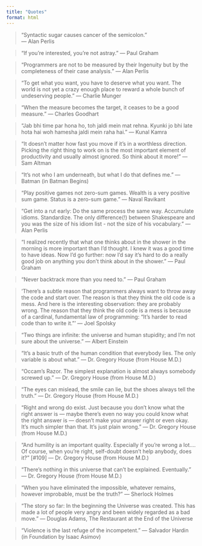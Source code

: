 ```yaml
---
title: "Quotes"
format: html
---
```


> “Syntactic sugar causes cancer of the semicolon.”  
> — Alan Perlis

> "If you're interested, you're not astray."
> — Paul Graham

> "Programmers are not to be measured by their Ingenuity but by the completeness of their case analysis."
> — Alan Perlis

> "To get what you want, you have to deserve what you want. The world is not yet a crazy enough place to reward a whole bunch of undeserving people."
> — Charlie Munger

> "When the measure becomes the target, it ceases to be a good measure."
> — Charles Goodhart

> "Jab bhi time par hona ho, toh jaldi mein mat rehna. Kyunki jo bhi late hota hai woh hamesha jaldi mein raha hai."
> — Kunal Kamra

> "It doesn’t matter how fast you move if it’s in a worthless direction.  Picking the right thing to work on is the most important element of productivity and usually almost ignored.  So think about it more!"
> — Sam Altman

> "It's not who I am underneath, but what I do that defines me."
> — Batman (in Batman Begins)

> "Play positive games not zero-sum games. Wealth is a very positive sum game. Status is a zero-sum game."
> — Naval Ravikant

> "Get into a rut early: Do the same process the same way. Accumulate idioms. Standardize. The only difference(!) between Shakespeare and you was the size of his idiom list - not the size of his vocabulary."
> — Alan Perlis

> "I realized recently that what one thinks about in the shower in the morning is more important than I'd thought. I knew it was a good time to have ideas. Now I'd go further: now I'd say it's hard to do a really good job on anything you don't think about in the shower."
> — Paul Graham

> "Never backtrack more than you need to."
> — Paul Graham

> 'There’s a subtle reason that programmers always want to throw away the code and start over. The reason is that they think the old code is a mess. And here is the interesting observation: they are probably wrong. The reason that they think the old code is a mess is because of a cardinal, fundamental law of programming:
"It’s harder to read code than to write it."'
> — Joel Spolsky

> “Two things are infinite: the universe and human stupidity; and I’m not sure about the universe.”
> — Albert Einstein

> "It's a basic truth of the human condition that everybody lies. The only variable is about what."
> — Dr. Gregory House (from House M.D.)

> "Occam's Razor. The simplest explanation is almost always somebody screwed up."
> — Dr. Gregory House (from House M.D.)

> "The eyes can mislead, the smile can lie, but the shoes always tell the truth."
> — Dr. Gregory House (from House M.D.)

> "Right and wrong do exist. Just because you don't know what the right answer is — maybe there's even no way you could know what the right answer is — doesn't make your answer right or even okay. It's much simpler than that. It's just plain wrong."
> — Dr. Gregory House (from House M.D.)

> "And humility is an important quality. Especially if you're wrong a lot.... Of course, when you're right, self-doubt doesn't help anybody, does it?" [#109]
> — Dr. Gregory House (from House M.D.)

> "There's nothing in this universe that can't be explained. Eventually."
> — Dr. Gregory House (from House M.D.)

> "When you have eliminated the impossible, whatever remains, however improbable, must be the truth?"
> — Sherlock Holmes

> “The story so far: In the beginning the Universe was created. This has made a lot of people very angry and been widely regarded as a bad move.”
> — Douglas Adams, The Restaurant at the End of the Universe

> "Violence is the last refuge of the incompetent."
> — Salvador Hardin (in Foundation by Isaac Asimov)


